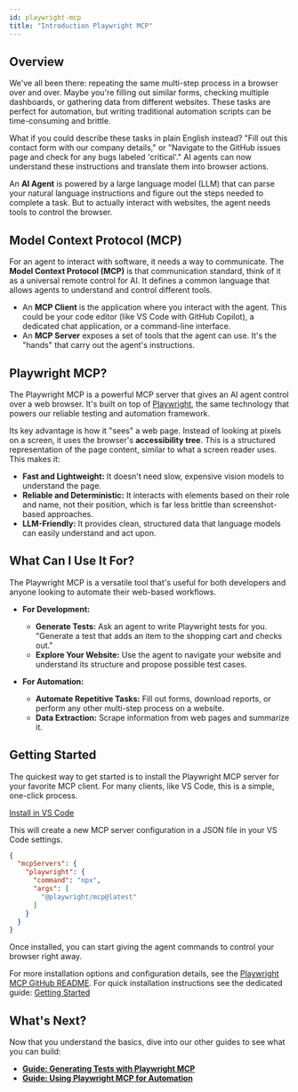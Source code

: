 ```yaml
---
id: playwright-mcp
title: "Introduction Playwright MCP"
---
```


## Overview

We've all been there: repeating the same multi-step process in a browser over and over. Maybe you're filling out similar forms, checking multiple dashboards, or gathering data from different websites. These tasks are perfect for automation, but writing traditional automation scripts can be time-consuming and brittle.

What if you could describe these tasks in plain English instead? "Fill out this contact form with our company details," or "Navigate to the GitHub issues page and check for any bugs labeled 'critical'." AI agents can now understand these instructions and translate them into browser actions.

An **AI Agent** is powered by a large language model (LLM) that can parse your natural language instructions and figure out the steps needed to complete a task. But to actually interact with websites, the agent needs tools to control the browser.

## Model Context Protocol (MCP)

For an agent to interact with software, it needs a way to communicate. The **Model Context Protocol (MCP)** is that communication standard, think of it as a universal remote control for AI. It defines a common language that allows agents to understand and control different tools.

-   An **MCP Client** is the application where you interact with the agent. This could be your code editor (like VS Code with GitHub Copilot), a dedicated chat application, or a command-line interface.
-   An **MCP Server** exposes a set of tools that the agent can use. It's the "hands" that carry out the agent's instructions.

## Playwright MCP?

The Playwright MCP is a powerful MCP server that gives an AI agent control over a web browser. It's built on top of [Playwright](https://playwright.dev), the same technology that powers our reliable testing and automation framework.

Its key advantage is how it "sees" a web page. Instead of looking at pixels on a screen, it uses the browser's **accessibility tree**. This is a structured representation of the page content, similar to what a screen reader uses. This makes it:

-   **Fast and Lightweight:** It doesn't need slow, expensive vision models to understand the page.
-   **Reliable and Deterministic:** It interacts with elements based on their role and name, not their position, which is far less brittle than screenshot-based approaches.
-   **LLM-Friendly:** It provides clean, structured data that language models can easily understand and act upon.

## What Can I Use It For?

The Playwright MCP is a versatile tool that's useful for both developers and anyone looking to automate their web-based workflows.

-   **For Development:**
    -   **Generate Tests:** Ask an agent to write Playwright tests for you. "Generate a test that adds an item to the shopping cart and checks out."
    -   **Explore Your Website:** Use the agent to navigate your website and understand its structure and propose possible test cases.

-   **For Automation:**
    -   **Automate Repetitive Tasks:** Fill out forms, download reports, or perform any other multi-step process on a website.
    -   **Data Extraction:** Scrape information from web pages and summarize it.

## Getting Started

The quickest way to get started is to install the Playwright MCP server for your favorite MCP client. For many clients, like VS Code, this is a simple, one-click process.

<a class="button button--primary" href="vscode:mcp/install?%7B%22name%22%3A%22playwright%22%2C%22command%22%3A%22npx%22%2C%22args%22%3A%5B%22%40playwright%2Fmcp%40latest%22%5D%7D">Install in VS Code</a>

This will create a new MCP server configuration in a JSON file in your VS Code settings.

```json
{
  "mcpServers": {
    "playwright": {
      "command": "npx",
      "args": [
        "@playwright/mcp@latest"
      ]
    }
  }
}
```

Once installed, you can start giving the agent commands to control your browser right away.

For more installation options and configuration details, see the [Playwright MCP GitHub README](https://github.com/microsoft/playwright-mcp).
For quick installation instructions see the dedicated guide: [Getting Started](getting-started.mdx)
## What's Next?

Now that you understand the basics, dive into our other guides to see what you can build:

-   [**Guide: Generating Tests with Playwright MCP**](playwright-mcp-generating-tests)
-   [**Guide: Using Playwright MCP for Automation**](playwright-mcp-automation)
